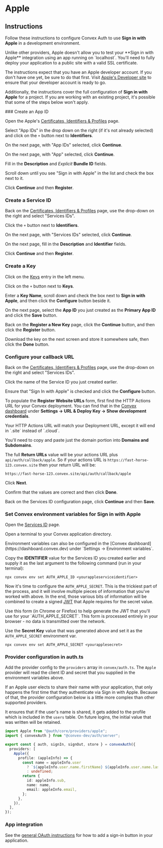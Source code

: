 
# Apple

## Instructions

Follow these instructions to configure Convex Auth to use **Sign in with Apple**
in a development environment.

<Callout type="warning">
  Unlike other providers, Apple doesn't allow you to test your **Sign in with
  Apple** integration using an app running on `localhost`. You'll need to fully
  deploy your application to a public site with a valid SSL certificate.
</Callout>

The instructions expect that you have an Apple developer account. If you don't
have one yet, be sure to do that first. Visit
[Apple's Developer site](https://developer.apple.com/) to ensure that your
developer account is ready to go.

Additionally, the instructions cover the full configuration of **Sign in with
Apple** for a project. If you are working with an existing project, it's
possible that some of the steps below won't apply.

<Steps>
### Create an App ID

Open the Apple's
[Certificates, Identifiers & Profiles](https://developer.apple.com/account/resources/identifiers/list)
page.

Select "App IDs" in the drop down on the right (if it's not already selected)
and click on the `+` button next to **Identifiers**.

On the next page, with "App IDs" selected, click **Continue**.

On the next page, with "App" selected, click **Continue**.

Fill in the **Description** and _Explicit_ **Bundle ID** fields.

Scroll down until you see "Sign in with Apple" in the list and check the box
next to it.

Click **Continue** and then **Register**.

### Create a Service ID

Back on the
[Certificates, Identifiers & Profiles](https://developer.apple.com/account/resources/identifiers/list)
page, use the drop-down on the right and select "Services IDs".

Click the `+` button next to **Identifiers**.

On the next page, with "Services IDs" selected, click **Continue**.

On the next page, fill in the **Description** and **Identifier** fields.

Click **Continue** and then **Register**.

### Create a Key

Click on the [Keys](https://developer.apple.com/account/resources/authkeys/list)
entry in the left menu.

Click on the `+` button next to **Keys**.

Enter a **Key Name**, scroll down and check the box next to **Sign in with
Apple**, and then click the **Configure** button beside it.

On the next page, select the **App ID** you just created as the **Primary App
ID** and click the **Save** button.

Back on the **Register a New Key** page, click the **Continue** button, and then
click the **Register** button.

Download the key on the next screen and store it somewhere safe, then click the
**Done** button.

### Configure your callback URL

Back on the
[Certificates, Identifiers & Profiles](https://developer.apple.com/account/resources/identifiers/list)
page, use the drop-down on the right and select "Services IDs".

Click the name of the Service ID you just created earlier.

Ensure that "Sign In with Apple" is checked and click the **Configure** button.

To populate the **Register Website URLs** form, first find the HTTP Actions URL
for your Convex deployment. You can find that in the
[Convex dashboard](https://dashboard.convex.dev/) under **Settings -> URL &
Deploy Key -> Show development credentials**.

<Callout type="info">
  Your HTTP Actions URL will match your Deployment URL, except it will end in
  `.site` instead of `.cloud`.
</Callout>

You'll need to copy and paste just the domain portion into **Domains and
Subdomains**.

The full **Return URLs** value will be your actions URL plus
`api/auth/callback/apple`. So if your actions URL is
`https://fast-horse-123.convex.site` then your return URL will be:

```
https://fast-horse-123.convex.site/api/auth/callback/apple
```

Click **Next**.

Confirm that the values are correct and then click **Done**.

Back on the Services ID configuration page, click **Continue** and then
**Save**.

### Set Convex environment variables for Sign in with Apple

Open the
[Services ID](https://developer.apple.com/account/resources/identifiers/list/serviceId)
page.

Open a terminal to your Convex application directory.

<Callout type="info">
  Environment variables can also be configured in the [Convex
  dashboard](https://dashboard.convex.dev) under `Settings -> Environment
  variables`.
</Callout>

Copy the **IDENTIFIER** value for the Services ID you created earlier and supply
it as the last argument to the following command (run in your terminal):

```
npx convex env set AUTH_APPLE_ID <yourappleserviceidentifier>
```

Now it's time to configure the `AUTH_APPLE_SECRET`. This is the trickiest part
of the process, and it will involve multiple pieces of information that you've
worked with above. In the end, those various bits of information will be
combined to create a signed [JWT](https://en.wikipedia.org/wiki/JSON_Web_Token)
that Apple requires for the secret value.

<div className="nx-my-4 nx-rounded nx-border nx-border-gray-200 nx-bg-white nx-p-2 nx-shadow-sm first:nx-mt-0 dark:nx-border-neutral-800 dark:nx-bg-neutral-900">
Use this form (in Chrome or Firefox) to help generate the JWT that you'll use for your `AUTH_APPLE_SECRET`.

<Callout type="info">
  This form is processed entirely in your browser - no data is transmitted over
  the network.
</Callout>

<AppleSecretGenerator/>
</div>

Use the **Secret Key** value that was generated above and set it as the
`AUTH_APPLE_SECRET` environment var.

```
npx convex env set AUTH_APPLE_SECRET <yourapplesecret>
```

### Provider configuration in auth.ts

Add the provider config to the `providers` array in `convex/auth.ts`. The
`Apple` provider will read the client ID and secret that you supplied in the
environment variables above.

<Callout type="info">
If an Apple user elects to share their name with your application, that only happens the first time that they
authenticate via Sign in with Apple. Because of that, the provider configuration below is a little more complex
than other supported providers.

It ensures that if the user's name is shared, it gets added to the profile which
is included in the `users` table. On future logins, the initial value that was
written will be retained.

</Callout>

```ts filename="convex/auth.ts"
import Apple from "@auth/core/providers/apple";
import { convexAuth } from "@convex-dev/auth/server";

export const { auth, signIn, signOut, store } = convexAuth({
  providers: [
    Apple({
      profile: (appleInfo) => {
        const name = appleInfo.user
          ? `${appleInfo.user.name.firstName} ${appleInfo.user.name.lastName}`
          : undefined;
        return {
          id: appleInfo.sub,
          name: name,
          email: appleInfo.email,
        };
      },
    }),
  ],
});
```

### App integration

See the [general OAuth instructions](../oauth#add-sign-in-button) for how to add
a sign-in button in your application.

</Steps>
